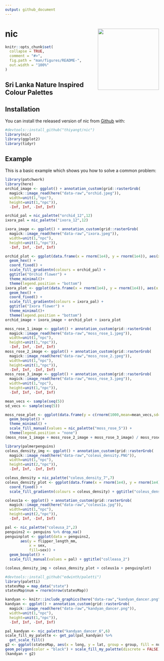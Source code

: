 ```yaml
---
output: github_document
---
```


# nic <img src="hex/hexsticker.png" align="right" height="200"/>

<!-- README.md is generated from README.Rmd. Please edit that file -->

```r
knitr::opts_chunk$set(
  collapse = TRUE,
  comment = "#>",
  fig.path = "man/figures/README-",
  out.width = "100%"
)
```


<!-- badges: start -->
<!-- badges: end -->

## Sri Lanka Nature Inspired Colour Palettes

## Installation

You can install the released version of nic from [Github](https://github.com/thiyangt/nic) with:

```r
#devtools::install_github("thiyangt/nic")
library(nic)
library(ggplot2)
library(tidyr)
```

## Example

This is a basic example which shows you how to solve a common problem:

```r
library(patchwork)
library(here)
orchid_image <- ggplot() + annotation_custom(grid::rasterGrob(
  magick::image_read(here("data-raw","orchid.jpeg")),
  width=unit(1,"npc"),
  height=unit(1,"npc")),
  -Inf, Inf, -Inf, Inf)

orchid_pal = nic_palette("orchid_12",12)
ixora_pal = nic_palette("ixora_12",12)

ixora_image <- ggplot() + annotation_custom(grid::rasterGrob(
  magick::image_read(here("data-raw","ixora.jpeg")),
  width=unit(1,"npc"),
  height=unit(1,"npc")),
  -Inf, Inf, -Inf, Inf)

orchid_plot <- ggplot(data.frame(x = rnorm(1e4), y = rnorm(1e4)), aes(x = x, y = y)) +
  geom_hex() +
  coord_fixed() +
  scale_fill_gradientn(colours = orchid_pal) + 
  ggtitle("Orchid flower") +
  theme_minimal()+
  theme(legend.position = "bottom")
ixora_plot <- ggplot(data.frame(x = rnorm(1e4), y = rnorm(1e4)), aes(x = x, y = y)) +
  geom_hex() +
  coord_fixed() +
  scale_fill_gradientn(colours = ixora_pal) + 
  ggtitle("Ixora flower") +
  theme_minimal()+
  theme(legend.position = "bottom")
orchid_image + ixora_image + orchid_plot + ixora_plot
```

```r
moss_rose_1_image <- ggplot() + annotation_custom(grid::rasterGrob(
  magick::image_read(here("data-raw","moss_rose_1.jpeg")),
  width=unit(1,"npc"),
  height=unit(1,"npc")),
  -Inf, Inf, -Inf, Inf)
moss_rose_2_image <- ggplot() + annotation_custom(grid::rasterGrob(
  magick::image_read(here("data-raw","moss_rose_2.jpeg")),
  width=unit(1,"npc"),
  height=unit(1,"npc")),
  -Inf, Inf, -Inf, Inf)
moss_rose_3_image <- ggplot() + annotation_custom(grid::rasterGrob(
  magick::image_read(here("data-raw","moss_rose_3.jpeg")),
  width=unit(1,"npc"),
  height=unit(1,"npc")),
  -Inf, Inf, -Inf, Inf)

mean_vecs <- sample(seq(5))
sd_vecs <- sample(seq(5))

moss_rose_plot <- ggplot(data.frame(y = c(rnorm(1000,mean=mean_vecs,sd=sd_vecs)),x = sample(LETTERS[1:5],1000,replace=TRUE)),aes(x = x,y = y,fill = x)) + 
  geom_boxplot() + 
  theme_minimal() +
  scale_fill_manual(values = nic_palette("moss_rose_5")) +
  theme(legend.position = "none")
(moss_rose_1_image + moss_rose_2_image + moss_rose_3_image) / moss_rose_plot
```


```r
library(palmerpenguins)
coleus_density_img <- ggplot() + annotation_custom(grid::rasterGrob(
  magick::image_read(here("data-raw","coleus_density.PNG")),
  width=unit(1,"npc"),
  height=unit(2,"npc")),
  -Inf, Inf, -Inf, Inf)

coleus_density = nic_palette("coleus_density_7",7)
coleus_density_plot <- ggplot(data.frame(x = rnorm(1e4), y = rnorm(1e4)), aes(x = x, y = y)) + geom_hex() +
  coord_fixed() +
  scale_fill_gradientn(colours = coleus_density) + ggtitle("coleus_density_7")

coleus1a <- ggplot() + annotation_custom(grid::rasterGrob(
  magick::image_read(here("data-raw","coleus1a.jpg")),
  width=unit(1,"npc"),
  height=unit(2,"npc")),
  -Inf, Inf, -Inf, Inf)

pal <- nic_palette("coleusa_2",2)
penguins2 <- penguins %>% drop_na()
penguinplot <- ggplot(data = penguins2, 
       aes(y = flipper_length_mm,
           x = sex,
           fill=sex)) +
  geom_boxplot() +
  scale_fill_manual(values = pal) + ggtitle("colleasa_2")

(coleus_density_img + coleus_density_plot + coleus1a + penguinplot)
```

```r
#devtools::install_github("edwinth/paletti")
library(paletti)
statesMap = map_data("state")
statesMap$num = rnorm(nrow(statesMap))

kandyan <- knitr::include_graphics(here("data-raw","kandyan_dancer.png"))
kandyan <- ggplot() + annotation_custom(grid::rasterGrob(
  magick::image_read(here("data-raw","kandyan_dancer.png")),
  width=unit(1,"npc"),
  height=unit(1,"npc")),
  -Inf, Inf, -Inf, Inf)

pal_kandyan <- nic_palette("kandyan_dancer_6",6)
scale_fill_my_palette <- get_pal(pal_kandyan) %>%
  get_scale_fill()
g2 <- ggplot(statesMap, aes(x = long, y = lat, group = group, fill = num)) + 
geom_polygon(color = "black") + scale_fill_my_palette(discrete = FALSE)
(kandyan + g2)
```

